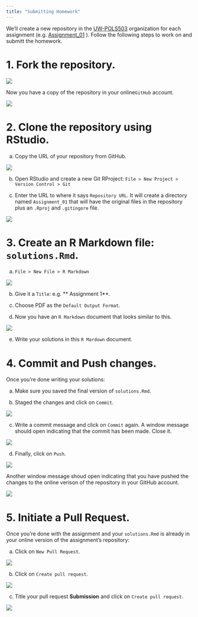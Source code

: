 ```yaml
---
title: "Submitting Homework"
---
```


We'll create a new repository in the [UW-POLS503](https://github.com/UW-POLS503) organization for each assignment (e.g. [Assignment_01](https://github.com/UW-POLS503/Assignment_01) ). Follow the following steps to work on and submitt the homework.

# 1. Fork the repository.

![](fork.png)

Now you have a copy of the repository in your online`GitHub` account.

![](forked.png)

# 2. Clone the repository using RStudio.

a. Copy the URL of your repository from GitHub.

![](clone.png)

b. Open RStudio and create a new Git RProject: `File > New Project > Version Control > Git`

c. Enter the URL to where it says `Repository URL`. It will create a directory named `Assignment_01` that will have the original files in the repository plus an `.Rproj` and `.gitingore` file.

<div style="width:300px; height=200px">
![](clone2.png)
</div>


# 3. Create an R Markdown file: `solutions.Rmd`.

a. `File > New File > R Markdown`

<div style="width:300px; height=200px">
![](markdown.png)
</div>

b. Give it a `Title`: e.g. ** Assignment 1**.

c. Choose PDF as the `Default Output Format`. 

d. Now you have an `R Markdown` document that looks similar to this.

<div style="width:500px; height=200px"> 
![](markdown2.png)
</div>

e. Write your solutions in this `R Mardown` document. 

# 4. Commit and Push changes.

Once you're done writing your solutions:

a. Make sure you saved the final version of `solutions.Rmd`.

b. Staged the changes and click on `Commit`.

<div style="width:500px; height=200px"> 
![](commit.png)
</div>

c. Write a commit message and click on `Commit` again. A window message should open indicating that the commit has been made. Close it. 

<div style="width:500px; height=200px"> 
![](commit2.png)
</div>

d. Finally, click on `Push`. 

<div style="width:500px; height=200px"> 
![](push.png)
</div>

Another window message shoud open indicating that you have pushed the changes to the online verison of the repository in your GitHub account. 

<div style="width:500px; height=200px"> 
![](push2.png)
</div>

# 5. Initiate a Pull Request.

Once you're done with the assignment and your `solutions.Rmd` is already in your online version of the assignment's repository:

a. Click on `New Pull Request`.

<div style="width:500px; height=200px"> 
![](pull_request.png)
</div>

b. Click on `Create pull request`.

<div style="width:500px; height=200px"> 
![](pull_request2.png)
</div>
 
c. Title your pull request **Submission** and click on `Create pull request`.

<div style="width:500px; height=200px"> 
![](pull_request3.png)
</div>





